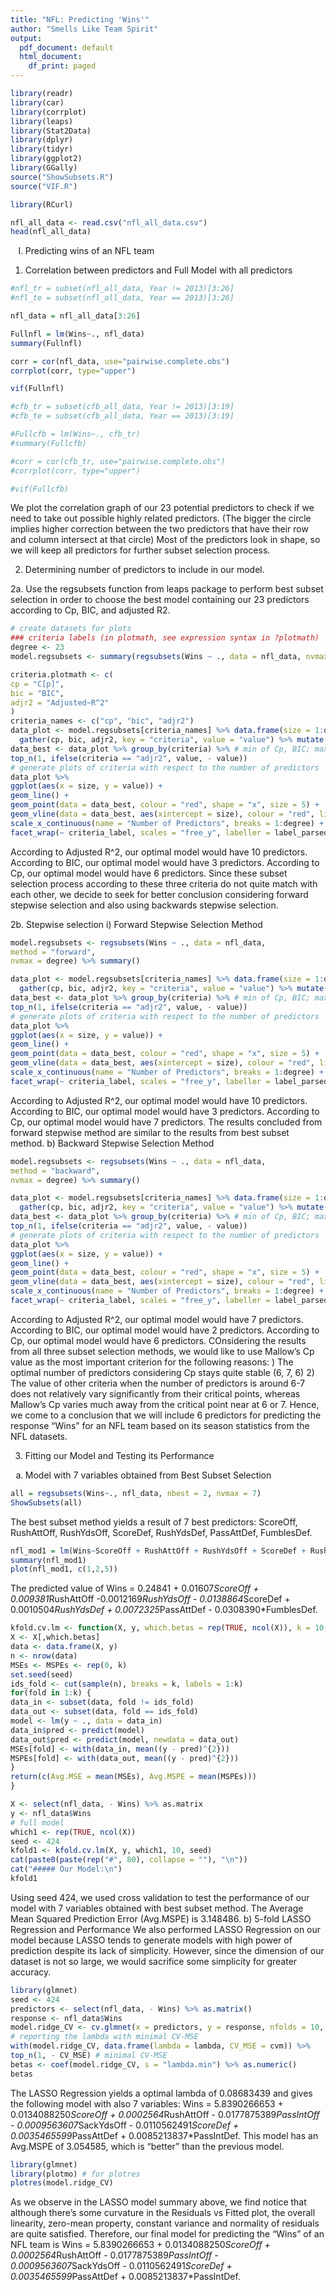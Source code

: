 ```yaml
---
title: "NFL: Predicting 'Wins'"
author: "Smells Like Team Spirit"
output:
  pdf_document: default
  html_document:
    df_print: paged
---
```


```r
library(readr)
library(car)
library(corrplot) 
library(leaps) 
library(Stat2Data)
library(dplyr)
library(tidyr)
library(ggplot2)
library(GGally)
source("ShowSubsets.R")
source("VIF.R")

library(RCurl)

nfl_all_data <- read.csv("nfl_all_data.csv")
head(nfl_all_data)
```
I) Predicting wins of an NFL team

1. Correlation between predictors and Full Model with all predictors
```r
#nfl_tr = subset(nfl_all_data, Year != 2013)[3:26]
#nfl_te = subset(nfl_all_data, Year == 2013)[3:26]

nfl_data = nfl_all_data[3:26]

Fullnfl = lm(Wins~., nfl_data) 
summary(Fullnfl)

corr = cor(nfl_data, use="pairwise.complete.obs")
corrplot(corr, type="upper")

vif(Fullnfl)

#cfb_tr = subset(cfb_all_data, Year != 2013)[3:19]
#cfb_te = subset(cfb_all_data, Year == 2013)[3:19]

#Fullcfb = lm(Wins~., cfb_tr) 
#summary(Fullcfb)

#corr = cor(cfb_tr, use="pairwise.complete.obs")
#corrplot(corr, type="upper")

#vif(Fullcfb)

```
We plot the correlation graph of our 23 potential predictors to check if we need to take out possible highly related predictors. (The bigger the circle implies higher correction between the two predictors that have their row and column intersect at that circle) Most of the predictors look in shape, so we will keep all predictors for further subset selection process. 

2. Determining number of predictors to include in our model. 

2a. Use the regsubsets function from leaps package to perform best subset selection in order to choose the best model containing our 23 predictors according to Cp, BIC, and adjusted R2.
```r
# create datasets for plots
### criteria labels (in plotmath, see expression syntax in ?plotmath)
degree <- 23
model.regsubsets <- summary(regsubsets(Wins ~ ., data = nfl_data, nvmax = degree))

criteria.plotmath <- c(
cp = "C[p]",
bic = "BIC",
adjr2 = "Adjusted~R^2"
)
criteria_names <- c("cp", "bic", "adjr2")
data_plot <- model.regsubsets[criteria_names] %>% data.frame(size = 1:degree) %>% 
  gather(cp, bic, adjr2, key = "criteria", value = "value") %>% mutate(criteria_label = criteria.plotmath[criteria])
data_best <- data_plot %>% group_by(criteria) %>% # min of Cp, BIC; max of Adjusted R^2
top_n(1, ifelse(criteria == "adjr2", value, - value))
# generate plots of criteria with respect to the number of predictors
data_plot %>%
ggplot(aes(x = size, y = value)) +
geom_line() +
geom_point(data = data_best, colour = "red", shape = "x", size = 5) +
geom_vline(data = data_best, aes(xintercept = size), colour = "red", linetype = "dashed") +
scale_x_continuous(name = "Number of Predictors", breaks = 1:degree) +
facet_wrap(~ criteria_label, scales = "free_y", labeller = label_parsed)
```
According to Adjusted R^2, our optimal model would have 10 predictors.\newline
According to BIC, our optimal model would have 3 predictors.\newline
According to Cp, our optimal model would have 6 predictors.\newline
Since these subset selection process according to these three criteria do not quite match with each other, we decide to seek for better conclusion considering forward stepwise selection and also using backwards stepwise selection.

2b. Stepwise selection
i) Forward Stepwise Selection Method
```r
model.regsubsets <- regsubsets(Wins ~ ., data = nfl_data,
method = "forward",
nvmax = degree) %>% summary()

data_plot <- model.regsubsets[criteria_names] %>% data.frame(size = 1:degree) %>% 
  gather(cp, bic, adjr2, key = "criteria", value = "value") %>% mutate(criteria_label = criteria.plotmath[criteria])
data_best <- data_plot %>% group_by(criteria) %>% # min of Cp, BIC; max of Adjusted R^2
top_n(1, ifelse(criteria == "adjr2", value, - value))
# generate plots of criteria with respect to the number of predictors
data_plot %>%
ggplot(aes(x = size, y = value)) +
geom_line() +
geom_point(data = data_best, colour = "red", shape = "x", size = 5) +
geom_vline(data = data_best, aes(xintercept = size), colour = "red", linetype = "dashed") +
scale_x_continuous(name = "Number of Predictors", breaks = 1:degree) +
facet_wrap(~ criteria_label, scales = "free_y", labeller = label_parsed)
```
According to Adjusted R^2, our optimal model would have 10 predictors.\newline
According to BIC, our optimal model would have 3 predictors.\newline
According to Cp, our optimal model would have 7 predictors.\newline
The results concluded from forward stepwise method are similar to the results from best subset method.
\newline
b) Backward Stepwise Selection Method
```r
model.regsubsets <- regsubsets(Wins ~ ., data = nfl_data,
method = "backward",
nvmax = degree) %>% summary()

data_plot <- model.regsubsets[criteria_names] %>% data.frame(size = 1:degree) %>% 
  gather(cp, bic, adjr2, key = "criteria", value = "value") %>% mutate(criteria_label = criteria.plotmath[criteria])
data_best <- data_plot %>% group_by(criteria) %>% # min of Cp, BIC; max of Adjusted R^2
top_n(1, ifelse(criteria == "adjr2", value, - value))
# generate plots of criteria with respect to the number of predictors
data_plot %>%
ggplot(aes(x = size, y = value)) +
geom_line() +
geom_point(data = data_best, colour = "red", shape = "x", size = 5) +
geom_vline(data = data_best, aes(xintercept = size), colour = "red", linetype = "dashed") +
scale_x_continuous(name = "Number of Predictors", breaks = 1:degree) +
facet_wrap(~ criteria_label, scales = "free_y", labeller = label_parsed)
```

According to Adjusted R^2, our optimal model would have 7 predictors.\newline
According to BIC, our optimal model would have 2 predictors.\newline
According to Cp, our optimal model would have 6 predictors.\newline
\newline
COnsidering the results from all three subset selection methods, we would like to use Mallow's Cp value as the most important criterion for the following reasons: \newline
1) The optimal number of predictors considering Cp stays quite stable (6, 7, 6)
2) The value of other criteria when the number of predictors is around 6-7 does not relatively vary significantly from their critical points, whereas Mallow's Cp varies much away from the critical point near at 6 or 7.\newline
Hence, we come to a conclusion that we will include 6 predictors for predicting the response "Wins" for an NFL team based on its season statistics from the NFL datasets.

3. Fitting our Model and Testing its Performance
a) Model with 7 variables obtained from Best Subset Selection
```r
all = regsubsets(Wins~., nfl_data, nbest = 2, nvmax = 7)
ShowSubsets(all)
```
The best subset method yields a result of 7 best predictors: ScoreOff, RushAttOff, RushYdsOff, ScoreDef, RushYdsDef, PassAttDef, FumblesDef. 
```r
nfl_mod1 = lm(Wins~ScoreOff + RushAttOff + RushYdsOff + ScoreDef + RushYdsDef + PassAttDef + FumblesDef, nfl_data)
summary(nfl_mod1)
plot(nfl_mod1, c(1,2,5))
```
The predicted value of Wins = 0.24841 + 0.01607*ScoreOff + 0.009381*RushAttOff -0.0012169*RushYdsOff - 0.0138864*ScoreDef + 0.0010504*RushYdsDef + 0.0072325*PassAttDef - 0.0308390*FumblesDef.
\newline
\newline
```r
kfold.cv.lm <- function(X, y, which.betas = rep(TRUE, ncol(X)), k = 10, seed = 0) {
X <- X[,which.betas]
data <- data.frame(X, y)
n <- nrow(data)
MSEs <- MSPEs <- rep(0, k)
set.seed(seed)
ids_fold <- cut(sample(n), breaks = k, labels = 1:k)
for(fold in 1:k) {
data_in <- subset(data, fold != ids_fold)
data_out <- subset(data, fold == ids_fold)
model <- lm(y ~ ., data = data_in)
data_in$pred <- predict(model)
data_out$pred <- predict(model, newdata = data_out)
MSEs[fold] <- with(data_in, mean((y - pred)^{2}))
MSPEs[fold] <- with(data_out, mean((y - pred)^{2}))
}
return(c(Avg.MSE = mean(MSEs), Avg.MSPE = mean(MSPEs)))
}

X <- select(nfl_data, - Wins) %>% as.matrix
y <- nfl_data$Wins
# full model
which1 <- rep(TRUE, ncol(X))
seed <- 424
kfold1 <- kfold.cv.lm(X, y, which1, 10, seed)
cat(paste0(paste(rep("#", 80), collapse = ""), "\n"))
cat("##### Our Model:\n")
kfold1
```
Using seed 424, we used cross validation to test the performance of our model with 7 variables obtained with best subset method. The Average Mean Squared Prediction Error (Avg.MSPE) is 3.148486.
\newline
b) 5-fold LASSO Regression and Performance\newline
We also performed LASSO Regression on our model because LASSO tends to generate models with high power of prediction despite its lack of simplicity. However, since the dimension of our dataset is not so large, we would sacrifice some simplicity for greater accuracy. 
```r
library(glmnet)
seed <- 424
predictors <- select(nfl_data, - Wins) %>% as.matrix()
response <- nfl_data$Wins
model.ridge_CV <- cv.glmnet(x = predictors, y = response, nfolds = 10, alpha = 1)
# reporting the lambda with minimal CV-MSE
with(model.ridge_CV, data.frame(lambda = lambda, CV_MSE = cvm)) %>%
top_n(1, - CV_MSE) # minimal CV-MSE
betas <- coef(model.ridge_CV, s = "lambda.min") %>% as.numeric()
betas
```
The LASSO Regression yields a optimal lambda of 0.08683439 and gives the following model with also 7 variables: Wins = 5.8390266653 + 0.0134088250*ScoreOff + 0.0002564*RushAttOff - 0.0177875389*PassIntOff - 0.0009563607*SackYdsOff - 0.0110562491*ScoreDef + 0.0035465599*PassAttDef + 0.0085213837*PassIntDef. This model has an Avg.MSPE of 3.054585, which is "better" than the previous model. \newline
```r
library(glmnet)
library(plotmo) # for plotres
plotres(model.ridge_CV)
```
As we observe in the LASSO model summary above, we find notice that although there's some curvature in the Residuals vs Fitted plot, the overall linearity, zero-mean property, constant variance and normality of residuals are quite satisfied.\newline
Therefore, our final model for predicting the "Wins" of an NFL team is Wins = 5.8390266653 + 0.0134088250*ScoreOff + 0.0002564*RushAttOff - 0.0177875389*PassIntOff - 0.0009563607*SackYdsOff - 0.0110562491*ScoreDef + 0.0035465599*PassAttDef + 0.0085213837*PassIntDef.








